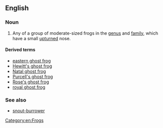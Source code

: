 ==English==
{{wikipedia}}

===Noun===
{{en-noun|head=[[shovel]][[nose]] [[frog]]}}

# Any of a group of moderate-sized frogs in the {{taxlink|Hemisus|genus}} [[genus]] and ''{{taxlink|Hemisotidae|family}}'' [[family]], which have a small [[upturned]] nose.

====Derived terms====
* [[eastern ghost frog]]
* [[Hewitt's ghost frog]]
* [[Natal ghost frog]]
* [[Purcell's ghost frog]]
* [[Rose's ghost frog]]
* [[royal ghost frog]]

===See also===
* [[snout-burrower]]

[[Category:en:Frogs]]